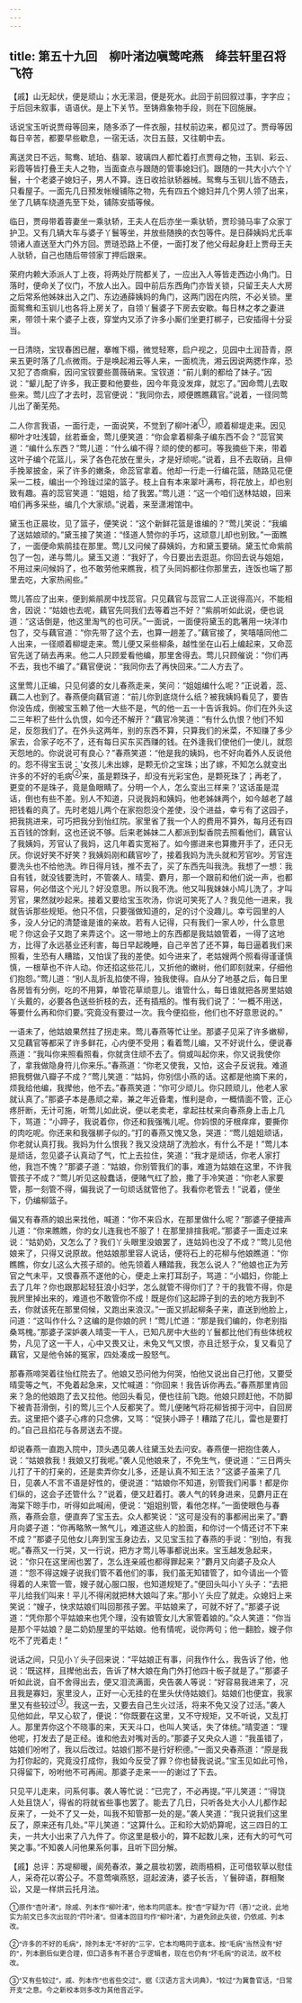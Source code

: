 ```yaml
---
---
---
```

title: 第五十九回　柳叶渚边嗔莺咤燕　绛芸轩里召将飞符
---



【戚】山无起伏，便是顽山；水无潆洄，便是死水。此回于前回叙过事，字字应；于后回未叙事，语语伏。是上下关节。至铸鼎象物手段，则在下回施展。

话说宝玉听说贾母等回来，随多添了一件衣服，拄杖前边来，都见过了。贾母等因每日辛苦，都要早些歇息，一宿无话，次日五鼓，又往朝中去。

离送灵日不远，鸳鸯、琥珀、翡翠、玻璃四人都忙着打点贾母之物，玉钏、彩云、彩霞等皆打叠王夫人之物，当面查点与跟随的管事媳妇们。跟随的一共大小六个丫鬟，十个老婆子媳妇子，男人不算。连日收拾驮轿器械。鸳鸯与玉钏儿皆不随去，只看屋子。一面先几日预发帐幔铺陈之物，先有四五个媳妇并几个男人领了出来，坐了几辆车绕道先至下处，铺陈安插等候。

临日，贾母带着蓉妻坐一乘驮轿，王夫人在后亦坐一乘驮轿，贾珍骑马率了众家丁护卫。又有几辆大车与婆子丫鬟等坐，并放些随换的衣包等件。是日薛姨妈尤氏率领诸人直送至大门外方回。贾琏恐路上不便，一面打发了他父母起身赶上贾母王夫人驮轿，自己也随后带领家丁押后跟来。

荣府内赖大添派人丁上夜，将两处厅院都关了，一应出入人等皆走西边小角门。日落时，便命关了仪门，不放人出入。园中前后东西角门亦皆关锁，只留王夫人大房之后常系他姊妹出入之门、东边通薛姨妈的角门，这两门因在内院，不必关锁。里面鸳鸯和玉钏儿也各将上房关了，自领丫鬟婆子下房去安歇。每日林之孝之妻进来，带领十来个婆子上夜，穿堂内又添了许多小厮们坐更打梆子，已安插得十分妥当。

一日清晓，宝钗春困已醒，搴帷下榻，微觉轻寒，启户视之，见园中土润苔青，原来五更时落了几点微雨。于是唤起湘云等人来，一面梳洗，湘云因说两腮作痒，恐又犯了杏癍癣，因问宝钗要些蔷薇硝来。宝钗道：“前儿剩的都给了妹子。”因说：“颦儿配了许多，我正要和他要些，因今年竟没发痒，就忘了。”因命莺儿去取些来。莺儿应了才去时，蕊官便说：“我同你去，顺便瞧瞧藕官。”说着，一径同莺儿出了蘅芜苑。

二人你言我语，一面行走，一面说笑，不觉到了柳叶渚<sup>①</sup>，顺着柳堤走来。因见柳叶才吐浅碧，丝若垂金，莺儿便笑道：“你会拿着柳条子编东西不会？”蕊官笑道：“编什么东西？”莺儿道：“什么编不得？顽的使的都可。等我摘些下来，带着这叶子编个花篮儿，采了各色花放在里头，才是好顽呢。”说着，且不去取硝，且伸手挽翠披金，采了许多的嫩条，命蕊官拿着。他却一行走一行编花篮，随路见花便采一二枝，编出一个玲珑过梁的篮子。枝上自有本来翠叶满布，将花放上，却也别致有趣。喜的蕊官笑道：“姐姐，给了我罢。”莺儿道：“这一个咱们送林姑娘，回来咱们再多采些，编几个大家顽。”说着，来至潇湘馆中。

黛玉也正晨妆，见了篮子，便笑说：“这个新鲜花篮是谁编的？”莺儿笑说：“我编了送姑娘顽的。”黛玉接了笑道：“怪道人赞你的手巧，这顽意儿却也别致。”一面瞧了，一面便命紫鹃挂在那里。莺儿又问候了薛姨妈，方和黛玉要硝。黛玉忙命紫鹃包了一包，递与莺儿。黛玉又道：“我好了，今日要出去逛逛。你回去说与姐姐，不用过来问候妈了，也不敢劳他来瞧我，梳了头同妈都往你那里去，连饭也端了那里去吃，大家热闹些。”

莺儿答应了出来，便到紫鹃房中找蕊官。只见藕官与蕊官二人正说得高兴，不能相舍，因说：“姑娘也去呢，藕官先同我们去等着岂不好？”紫鹃听如此说，便也说道：“这话倒是，他这里淘气的也可厌。”一面说，一面便将黛玉的匙箸用一块洋巾包了，交与藕官道：“你先带了这个去，也算一趟差了。”藕官接了，笑嘻嘻同他二人出来，一径顺着柳堤走来。莺儿便又采些柳条，越性坐在山石上编起来，又命蕊官先送了硝去再来。他二人只顾爱看他编，那里舍得去。莺儿只顾催说：“你们再不去，我也不编了。”藕官便说：“我同你去了再快回来。”二人方去了。

这里莺儿正编，只见何婆的女儿春燕走来，笑问：“姐姐编什么呢？”正说着，蕊、藕二人也到了。春燕便向藕官道：“前儿你到底烧什么纸？被我姨妈看见了，要告你没告成，倒被宝玉赖了他一大些不是，气的他一五一十告诉我妈。你们在外头这二三年积了些什么仇恨，如今还不解开？”藕官冷笑道：“有什么仇恨？他们不知足，反怨我们了。在外头这两年，别的东西不算，只算我们的米菜，不知赚了多少家去，合家子吃不了，还有每日买东买西赚的钱。在外逢我们使他们一使儿，就怨天怨地的。你说说可有良心？”春燕笑道：“他是我的姨妈，也不好向着外人反说他的。怨不得宝玉说：‘女孩儿未出嫁，是颗无价之宝珠；出了嫁，不知怎么就变出许多的不好的毛病<sup>②</sup>来，虽是颗珠子，却没有光彩宝色，是颗死珠了；再老了，更变的不是珠子，竟是鱼眼睛了。分明一个人，怎么变出三样来？’这话虽是混话，倒也有些不差。别人不知道，只说我妈和姨妈，他老姊妹两个，如今越老了越把钱看的真了。先时老姐儿两个在家抱怨没个差使，没个进益，幸亏有了这园子，把我挑进来，可巧把我分到怡红院。家里省了我一个人的费用不算外，每月还有四五百钱的馀剩，这也还说不够。后来老姊妹二人都派到梨香院去照看他们，藕官认了我姨妈，芳官认了我妈，这几年着实宽裕了。如今挪进来也算撒开手了，还只无厌。你说好笑不好笑？我姨妈刚和藕官吵了，接着我妈为洗头就和芳官吵。芳官连要洗头也不给他洗。昨日得月钱，推不去了，买了东西先叫我洗。我想了一想：我自有钱，就没钱要洗时，不管袭人、晴雯、麝月，那一个跟前和他们说一声，也都容易，何必借这个光儿？好没意思。所以我不洗。他又叫我妹妹小鸠儿洗了，才叫芳官，果然就吵起来。接着又要给宝玉吹汤，你说可笑死了人？我见他一进来，我就告诉那些规矩。他只不信，只要强做知道的，足的讨个没趣儿。幸亏园里的人多，没人分记的清楚谁是谁的亲故。若有人记得，只有我们一家人吵，什么意思呢？你这会子又跑了来弄这个。这一带地上的东西都是我姑娘管着，一得了这地方，比得了永远基业还利害，每日早起晚睡，自己辛苦了还不算，每日逼着我们来照看，生恐有人糟踏，又怕误了我的差使。如今进来了，老姑嫂两个照看得谨谨慎慎，一根草也不许人动。你还掐这些花儿，又折他的嫩树，他们即刻就来，仔细他们抱怨。”莺儿道：“别人乱折乱掐使不得，独我使得。自从分了地基之后，每日里各房皆有分例，吃的不用算，单管花草顽意儿。谁管什么，每日谁就把各房里姑娘丫头戴的，必要各色送些折枝的去，还有插瓶的。惟有我们说了：‘一概不用送，等要什么再和你们要。’究竟没有要过一次。我今便掐些，他们也不好意思说的。”

一语未了，他姑娘果然拄了拐走来。莺儿春燕等忙让坐。那婆子见采了许多嫩柳，又见藕官等都采了许多鲜花，心内便不受用；看着莺儿编，又不好说什么，便说春燕道：“我叫你来照看照看，你就贪住顽不去了。倘或叫起你来，你又说我使你了，拿我做隐身符儿你来乐。”春燕道：“你老又使我，又怕，这会子反说我。难道把我劈做八瓣子不成？”莺儿笑道：“姑妈，你别信小燕的话。这都是他摘下来的，烦我给他编，我撵他，他不去。”春燕笑道：“你可少顽儿。你只顾顽儿，他老人家就认真了。”那婆子本是愚顽之辈，兼之年近昏耄，惟利是命，一概情面不管，正心疼肝断，无计可施，听莺儿如此说，便以老卖老，拿起拄杖来向春燕身上击上几下，骂道：“小蹄子，我说着你，你还和我强嘴儿呢。你妈恨的牙根痒痒，要撕你的肉吃呢。你还来和我强梆子似的。”打的春燕又愧又急，哭道：“莺儿姐姐顽话，你老就认真打我。我妈为什么恨我？我又没烧胡了洗脸水，有什么不是！”莺儿本是顽话，忽见婆子认真动了气，忙上去拉住，笑道：“我才是顽话，你老人家打他，我岂不愧？”那婆子道：“姑娘，你别管我们的事，难道为姑娘在这里，不许我管孩子不成？”莺儿听见这般蠢话，便赌气红了脸，撒了手冷笑道：“你老人家要管，那一刻管不得，偏我说了一句顽话就管他了。我看你老管去！”说着，便坐下，仍编柳篮子。

偏又有春燕的娘出来找他，喊道：“你不来舀水，在那里做什么呢？”那婆子便接声儿道：“你来瞧瞧，你的女儿连我也不服了！在那里排揎我呢。”那婆子一面走过来说：“姑奶奶，又怎么了？我们丫头眼里没娘罢了，连姑妈也没了不成？”莺儿见他娘来了，只得又说原故。他姑娘那里容人说话，便将石上的花柳与他娘瞧道：“你瞧瞧，你女儿这么大孩子顽的。他先领着人糟踏我，我怎么说人？”他娘也正为芳官之气未平，又恨春燕不遂他的心，便走上来打耳刮子，骂道：“小娼妇，你能上去了几年？你也跟那起轻狂浪小妇学，怎么就管不得你们了？干的我管不得，你是我屄里掉出来的，难道也不敢管你不成！既是你们这起蹄子到的去的地方我到不去，你就该死在那里伺候，又跑出来浪汉。”一面又抓起柳条子来，直送到他脸上，问道：“这叫作什么？这编的是你娘的屄！”莺儿忙道：“那是我们编的，你老别指桑骂槐。”那婆子深妒袭人晴雯一干人，已知凡房中大些的丫鬟都比他们有些体统权势，凡见了这一干人，心中又畏又让，未免又气又恨，亦且迁怒于众，复又看见了藕官，又是他令姊的冤家，四处凑成一股怒气。

那春燕啼哭着往怡红院去了。他娘又恐问他为何哭，怕他又说出自己打他，又要受晴雯等之气，不免着起急来，又忙喊道：“你回来！我告诉你再去。”春燕那里肯回来？急的他娘跑了去又拉他。他回头看见，便也往前飞跑。他娘只顾赶他，不防脚下被青苔滑倒，引的莺儿三个人反都笑了。莺儿便赌气将花柳皆掷于河中，自回房去。这里把个婆子心疼的只念佛，又骂：“促狭小蹄子！糟踏了花儿，雷也是要打的。”自己且掐花与各房送去不提。

却说春燕一直跑入院中，顶头遇见袭人往黛玉处去问安。春燕便一把抱住袭人，说：“姑娘救我！我娘又打我呢。”袭人见他娘来了，不免生气，便说道：“三日两头儿打了干的打亲的，还是卖弄你女儿多，还是认真不知王法？”这婆子虽来了几日，见袭人不言不语是好性的，便说道：“姑娘你不知道，别管我们闲事！都是你们纵的，这会子还管什么？”说着，便又赶着打。袭人气的转身进来，见麝月正在海棠下晾手巾，听得如此喊闹，便说：“姐姐别管，看他怎样。”一面使眼色与春燕，春燕会意，便直奔了宝玉去。众人都笑说：“这可是没有的事都闹出来了。”麝月向婆子道：“你再略煞一煞气儿，难道这些人的脸面，和你讨一个情还讨不下来不成？”那婆子见他女儿奔到宝玉身边去，又见宝玉拉了春燕的手说：“别怕，有我呢。”春燕又一行哭，又一行说，把方才莺儿等事都说出来。宝玉越发急起来，说：“你只在这里闹也罢了，怎么连亲戚也都得罪起来？”麝月又向婆子及众人道：“怨不得这嫂子说我们管不着他们的事，我们虽无知错管了，如今请出一个管得着的人来管一管，嫂子就心服口服，也知道规矩了。”便回头叫小丫头子：“去把平儿给我们叫来！平儿不得闲就把林大娘叫了来。”那小丫头应了就走。众媳妇上来笑说：“嫂子，快求姑娘们叫回那孩子罢。平姑娘来了，可就不好了。”那婆子说道：“凭你那个平姑娘来也凭个理，没有娘管女儿大家管着娘的。”众人笑道：“你当是那个平姑娘？是二奶奶屋里的平姑娘。他有情呢，说你两句；他一翻脸，嫂子你吃不了兜着走！”

说话之间，只见小丫头子回来说：“平姑娘正有事，问我作什么，我告诉了他，他说：‘既这样，且撵他出去，告诉了林大娘在角门外打他四十板子就是了。’”那婆子听如此说，自不舍得出去，便又泪流满面，央告袭人等说：“好容易我进来了，况且我是寡妇，家里没人，正好一心无挂的在里头伏侍姑娘们。姑娘们也便宜，我家里又有些较过<sup>③</sup>。我这一去，又要去自己生火过活，将来不免又没了过活。”袭人见他如此，早又心软了，便说：“你既要在这里，又不守规矩，又不听说，又乱打人。那里弄你这个不晓事的来，天天斗口，也叫人笑话，失了体统。”晴雯道：“理他呢，打发去了是正经。谁和他去对嘴对舌的。”那婆子又央众人道：“我虽错了，姑娘们吩咐了，我以后改过。姑娘们那不是行好积德。”一面又央春燕道：“原是我为打你起的，究竟没打成你，我如今反受了罪？你也替我说说。”宝玉见如此可怜，只得留下，吩咐他不可再闹。那婆子走来一一的谢过了下去。

只见平儿走来，问系何事。袭人等忙说：“已完了，不必再提。”平儿笑道：“‘得饶人处且饶人’，得省的将就省些事也罢了。能去了几日，只听各处大小人儿都作起反来了，一处不了又一处，叫我不知管那一处的是。”袭人笑道：“我只说我们这里反了，原来还有几处。”平儿笑道：“这算什么。正和珍大奶奶算呢，这三四日的工夫，一共大小出来了八九件了。你这里是极小的，算不起数儿来，还有大的可气可笑之事。”不知袭人问他果系何事，且听下回分解。

【戚】总评：苏堤柳暖，阆苑春浓，兼之晨妆初罢，疏雨梧桐，正可借软草以慰佳人，采奇花以寄公子。不意莺嗔燕怒，逗起波涛，婆子长舌，丫鬟碎语，群相聚讼，又是一样烘云托月法。

<span style="font-size: 0.75rem">①原作“杏叶渚”，除戚、列本作“柳叶渚”，他本均同底本。按“杏”字疑为“荇（莕）”之讹，此地实为前文已多次出现的“荇叶渚”。但诸本回目均作“柳叶渚”，为避免顾此失彼，仍依戚、列本改。</span>

<span style="font-size: 0.75rem">②“许多的不好的毛病”，除列本无“不好的”三字，它本均略同于底本。按“毛病”当然没有“好的”，列本删后似更合理，但口语多有不甚合乎逻辑者，现在也仍有“坏毛病”的说法，故不校改。</span>

<span style="font-size: 0.75rem">③“又有些较过”，戚、列本作“也省些交过”。据《汉语方言大词典》，“较过”为冀鲁官话，“日常开支”之意。今之新校本则多改为其他音近字。</span>